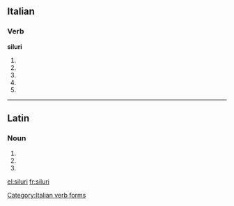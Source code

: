 ==Italian==

===Verb===
'''siluri'''

# {{conjugation of|silurare||2|s|pres|ind|lang=it}}
# {{conjugation of|silurare||1|s|pres|sub|lang=it}}
# {{conjugation of|silurare||2|s|pres|sub|lang=it}}
# {{conjugation of|silurare||3|s|pres|sub|lang=it}}
# {{conjugation of|silurare||3|s|imp|lang=it}}

[[Category:Italian verb forms]]

----

==Latin==

===Noun===
{{la-noun-form|silūrī}}

# {{inflection of|silurus|silūrus|nom|p|lang=la}}
# {{inflection of|silurus|silūrus|gen|s|lang=la}}
# {{inflection of|silurus|silūrus|voc|p|lang=la}}
{{count page|[[Wiktionary:Page count]]}}

[[el:siluri]]
[[fr:siluri]]